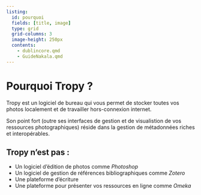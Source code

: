 ```yaml
---
listing: 
  id: pourquoi
  fields: [title, image]
  type: grid
  grid-columns: 3
  image-height: 250px
  contents:
    - dublincore.qmd
    - GuideNakala.qmd
---
```


# Pourquoi Tropy ?

::: {#pourquoi}
:::

Tropy est un logiciel de bureau qui vous permet de stocker toutes vos photos localement et de travailler hors-connexion internet.

Son point fort (outre ses interfaces de gestion et de visualistion de vos ressources photographiques) réside dans la gestion de métadonnées riches et interopérables.

## Tropy n'est pas :

- Un logiciel d'édition de photos comme *Photoshop*
- Un logiciel de gestion de références bibliographiques comme *Zotero*
- Une plateforme d'écriture
- Une plateforme pour présenter vos ressources en ligne comme *Omeka*
